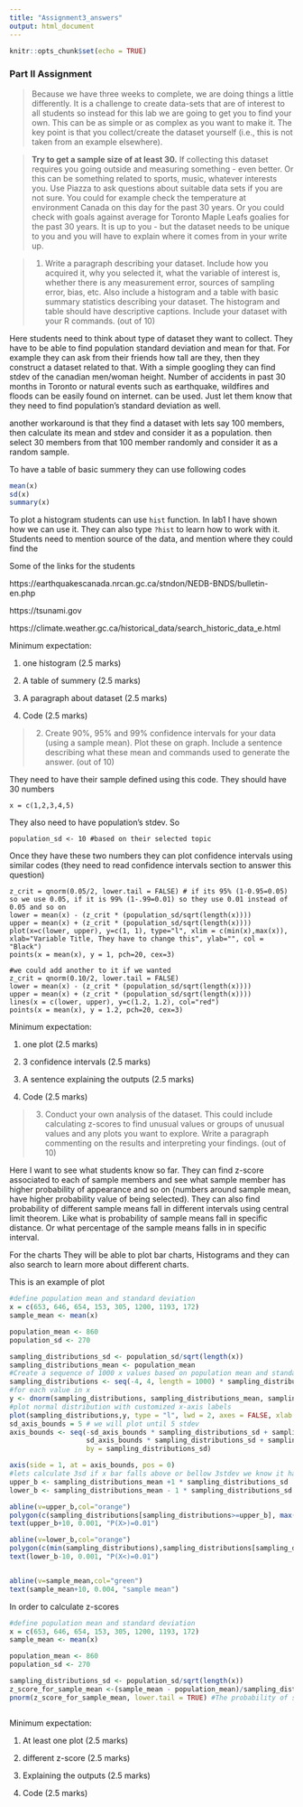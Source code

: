 ```yaml
---
title: "Assignment3_answers"
output: html_document
---
```


```r
knitr::opts_chunk$set(echo = TRUE)
```

### Part II Assignment
> Because we have three weeks to complete, we are doing things a little differently. It is a challenge to create data-sets that are of interest to all students so instead for this lab we are going to get you to find your own. This can be as simple or as complex as you want to make it. The key point is that you collect/create the dataset yourself (i.e., this is not taken from an example elsewhere).

> **Try to get a sample size of at least 30.** If collecting this dataset requires you going outside and measuring something - even better. Or this can be something related to sports, music, whatever interests you. Use Piazza to ask questions about suitable data sets if you are not sure. You could for example check the temperature at environment Canada on this day for the past 30 years. Or you could check with goals against average for Toronto Maple Leafs goalies for the past 30 years. It is up to you - but the dataset needs to be unique to you and you will have to explain where it comes from in your write up.

> 1. Write a paragraph describing your dataset. Include how you acquired it, why you selected it, what the variable of interest is, whether there is any measurement error, sources of sampling error, bias, etc. Also include a histogram and a table with basic summary statistics describing your dataset. The histogram and table should have descriptive captions. Include your dataset with your R commands. (out of 10)

Here students need to think about type of dataset they want to collect. They have to be able to find population standard deviation and mean for that. For example they can ask from their friends how tall are they, then they construct a dataset related to that. With a simple googling they can find stdev of the canadian men/woman height. Number of accidents in past 30 months in Toronto or natural events such as earthquake, wildfires and floods can be easily found on internet. can be used. Just let them know that they need to find population's standard deviation as well. 

another workaround is that they find a dataset with lets say 100 members, then calculate its mean and stdev and consider it as a population. then select 30 members from that 100 member randomly and consider it as a random sample. 

To have a table of basic summery they can use following codes

```r
mean(x)
sd(x)
summary(x)
```

To plot a histogram students can use `hist` function. In lab1 I have shown how we can use it. They can also type `?hist` to learn how to work with it.
Students need to mention source of the data, and mention where they could find the 



Some of the links for the students

https://earthquakescanada.nrcan.gc.ca/stndon/NEDB-BNDS/bulletin-en.php

https://tsunami.gov

https://climate.weather.gc.ca/historical_data/search_historic_data_e.html



Minimum expectation:

1. one histogram (2.5 marks)

2. A table of summery (2.5 marks)

3. A paragraph about dataset (2.5 marks)

4. Code (2.5 marks)



> 2. Create 90%, 95% and 99% confidence intervals for your data (using a sample mean). Plot these on graph. Include a sentence describing what these mean and commands used to generate the answer. (out of 10)

They need to have their sample defined using this code. They should have 30 numbers

```
x = c(1,2,3,4,5) 
```
They also need to have population's stdev. So
```
population_sd <- 10 #based on their selected topic

```
Once they have these two numbers they can plot confidence intervals using similar codes (they need to read confidence intervals section to answer this question)

```
z_crit = qnorm(0.05/2, lower.tail = FALSE) # if its 95% (1-0.95=0.05) so we use 0.05, if it is 99% (1-.99=0.01) so they use 0.01 instead of 0.05 and so on
lower = mean(x) - (z_crit * (population_sd/sqrt(length(x)))) 
upper = mean(x) + (z_crit * (population_sd/sqrt(length(x))))
plot(x=c(lower, upper), y=c(1, 1), type="l", xlim = c(min(x),max(x)), xlab="Variable Title, They have to change this", ylab="", col = "Black")
points(x = mean(x), y = 1, pch=20, cex=3)

#we could add another to it if we wanted
z_crit = qnorm(0.10/2, lower.tail = FALSE)
lower = mean(x) - (z_crit * (population_sd/sqrt(length(x))))
upper = mean(x) + (z_crit * (population_sd/sqrt(length(x))))
lines(x = c(lower, upper), y=c(1.2, 1.2), col="red")
points(x = mean(x), y = 1.2, pch=20, cex=3)

```
Minimum expectation:

1. one plot (2.5 marks)

2. 3 confidence intervals (2.5 marks)

3. A sentence explaining the outputs (2.5 marks)

4. Code (2.5 marks)



> 3. Conduct your own analysis of the dataset. This could include calculating z-scores to find unusual values or groups of unusual values and any plots you want to explore. Write a paragraph commenting on the results and interpreting your findings. (out of 10)

Here I want to see what students know so far.
They can find z-score associated to each of sample members and see what sample member has higher probability of appearance and so on (numbers around sample mean, have higher probability value of being selected). They can also find probability of different sample means fall in different intervals using central limit theorem. Like what is probability of sample means fall in specific distance. Or what percentage of the sample means falls in in specific interval. 

For the charts They will be able to plot bar charts, Histograms and they can also search to learn more about different charts. 

This is an example of plot 
```r
#define population mean and standard deviation
x = c(653, 646, 654, 153, 305, 1200, 1193, 172)
sample_mean <- mean(x)

population_mean <- 860
population_sd <- 270

sampling_distributions_sd <- population_sd/sqrt(length(x))
sampling_distributions_mean <- population_mean
#Create a sequence of 1000 x values based on population mean and standard deviation
sampling_distributions <- seq(-4, 4, length = 1000) * sampling_distributions_sd + sampling_distributions_mean
#for each value in x
y <- dnorm(sampling_distributions, sampling_distributions_mean, sampling_distributions_sd)
#plot normal distribution with customized x-axis labels
plot(sampling_distributions,y, type = "l", lwd = 2, axes = FALSE, xlab = "", ylab = "")
sd_axis_bounds = 5 # we will plot until 5 stdev
axis_bounds <- seq(-sd_axis_bounds * sampling_distributions_sd + sampling_distributions_mean,
                   sd_axis_bounds * sampling_distributions_sd + sampling_distributions_mean,
                   by = sampling_distributions_sd)

axis(side = 1, at = axis_bounds, pos = 0)
#lets calculate 3sd if x bar falls above or bellow 3stdev we know it has very low probability
upper_b <- sampling_distributions_mean +1 * sampling_distributions_sd
lower_b <- sampling_distributions_mean - 1 * sampling_distributions_sd

abline(v=upper_b,col="orange")
polygon(c(sampling_distributions[sampling_distributions>=upper_b], max(sampling_distributions), upper_b), c(y[sampling_distributions>=upper_b], 0, 0), col="red")
text(upper_b+10, 0.001, "P(X>)=0.01")

abline(v=lower_b,col="orange")
polygon(c(min(sampling_distributions),sampling_distributions[sampling_distributions<=lower_b],lower_b ), c(0,y[sampling_distributions<=lower_b], 0), col="red")
text(lower_b-10, 0.001, "P(X<)=0.01")


abline(v=sample_mean,col="green")
text(sample_mean+10, 0.004, "sample mean")


```


In order to calculate z-scores

```r
#define population mean and standard deviation
x = c(653, 646, 654, 153, 305, 1200, 1193, 172)
sample_mean <- mean(x)

population_mean <- 860
population_sd <- 270

sampling_distributions_sd <- population_sd/sqrt(length(x))
z_score_for_sample_mean <-(sample_mean - population_mean)/sampling_distributions_sd
pnorm(z_score_for_sample_mean, lower.tail = TRUE) #The probability of such a z-score or lower is



```


Minimum expectation:

1. At least one plot (2.5 marks)

2. different z-score (2.5 marks)

3. Explaining the outputs (2.5 marks)

4. Code (2.5 marks)

